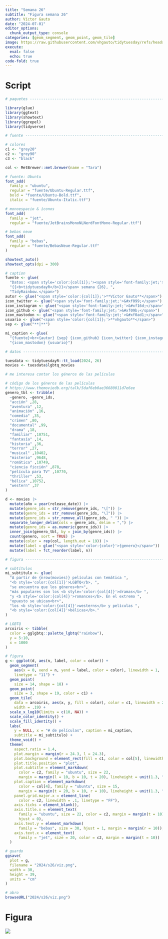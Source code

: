 ```yaml
---
title: "Semana 26"
subtitle: "Figura semana 26"
author: Víctor Gauto
date: "2024-07-01"
editor_options:
  chunk_output_type: console
categories: [geom_segment, geom_point, geom_tile]
image: https://raw.githubusercontent.com/vhgauto/tidytuesday/refs/heads/main/2024/s26/viz.png
execute:
  eval: false
  echo: true
code-fold: true
---
```



# Script

```r

# paquetes ----------------------------------------------------------------

library(glue)
library(ggtext)
library(showtext)
library(ggrepel)
library(tidyverse)

# fuente ------------------------------------------------------------------

# colores
c1 <- "grey20"
c2 <- "grey90"
c3 <- "black"

col <- MetBrewer::met.brewer(name = "Tara")

# fuente: Ubuntu
font_add(
  family = "ubuntu", 
  regular = "fuente/Ubuntu-Regular.ttf",
  bold = "fuente/Ubuntu-Bold.ttf",
  italic = "fuente/Ubuntu-Italic.ttf")

# monoespacio & íconos
font_add(
  family = "jet", 
  regular = "fuente/JetBrainsMonoNLNerdFontMono-Regular.ttf")

# bebas neue
font_add(
  family = "bebas",
  regular = "fuente/BebasNeue-Regular.ttf"
)

showtext_auto()
showtext_opts(dpi = 300)

# caption
fuente <- glue(
  "Datos: <span style='color:{col[1]};'><span style='font-family:jet;'>",
  "{{<b>tidytuesdayR</b>}}</span> semana {26}, ",
  "TidyRainbow.</span>")
autor <- glue("<span style='color:{col[1]};'>**Víctor Gauto**</span>")
icon_twitter <- glue("<span style='font-family:jet;'>&#xf099;</span>")
icon_instagram <- glue("<span style='font-family:jet;'>&#xf16d;</span>")
icon_github <- glue("<span style='font-family:jet;'>&#xf09b;</span>")
icon_mastodon <- glue("<span style='font-family:jet;'>&#xf0ad1;</span>")
usuario <- glue("<span style='color:{col[1]};'>**vhgauto**</span>")
sep <- glue("**|**")

mi_caption <- glue(
  "{fuente}<br>{autor} {sep} {icon_github} {icon_twitter} {icon_instagram} ",
  "{icon_mastodon} {usuario}")

# datos -------------------------------------------------------------------

tuesdata <- tidytuesdayR::tt_load(2024, 26)
movies <- tuesdata$lgbtq_movies

# me interesa contar los géneros de las películas

# código de los géneros de las películas
# https://www.themoviedb.org/talk/5daf6eb0ae36680011d7e6ee
genero_tbl <- tribble(
  ~genero, ~genre_ids,
  "acción" ,28,
  "aventura" ,12,
  "animación" ,16,
  "comedia" ,35,
  "crimen" ,80,
  "documental" ,99,
  "drama" ,18,
  "familiar" ,10751,
  "fantasía" ,14,
  "historia" ,36,
  "terror" ,27,
  "musical" ,10402,
  "misterio" ,9648,
  "romática" ,10749,
  "ciencia ficción" ,878,
  "película para TV" ,10770,
  "thriller" ,53,
  "bélica" ,10752,
  "western" ,37
)

d <- movies |> 
  mutate(año = year(release_date)) |> 
  mutate(genre_ids = str_remove(genre_ids, "\[")) |> 
  mutate(genre_ids = str_remove(genre_ids, "\]")) |> 
  mutate(genre_ids = str_remove_all(genre_ids, " ")) |> 
  separate_longer_delim(cols = genre_ids, delim = ",") |> 
  mutate(genre_ids = as.numeric(genre_ids)) |> 
  inner_join(genero_tbl, by = join_by(genre_ids)) |> 
  count(genero, sort = TRUE) |> 
  mutate(color = rep(col, length.out = 19)) |> 
  mutate(label = glue("<span style='color:{color}'>{genero}</span>")) |> 
  mutate(label = fct_reorder(label, n))

# figura ------------------------------------------------------------------

# subtítulos
mi_subtitulo <- glue(
  "A partir de {nrow(movies)} películas con temática ",
  "<b style='color:{col[1]}'>LGBTQ</b>, ",
  "se encuentra que los géneros<br>",
  "más populares son los <b style='color:{col[4]}'>dramas</b> ",
  "y <b style='color:{col[4]}'>romances</b>. En el extremo ",
  "opuesto se ubican<br>",
  "los <b style='color:{col[4]}'>westerns</b> y películas ",
  "<b style='color:{col[4]}'>bélicas</b>."
)

# LGBTQ
arcoiris <- tibble(
  color = gglgbtq::palette_lgbtq("rainbow"),
  y = 5:10,
  x = 1000
)

# figura
g <- ggplot(d, aes(n, label, color = color)) +
  geom_segment(
    aes(x = 0, xend = n, yend = label, color = color), linewidth = 1,
    linetype = "11") +
  geom_point(
    size = 14, shape = 18) +
  geom_point(
    size = 3, shape = 19, color = c1) +
  geom_tile(
    data = arcoiris, aes(x, y, fill = color), color = c1, linewidth = 2,
    width = .19) +
  scale_x_log10(limits = c(10, NA)) +
  scale_color_identity() +
  scale_fill_identity() +
  labs(
    y = NULL, x = "# de películas", caption = mi_caption, 
    subtitle = mi_subtitulo) +
  theme_void() +
  theme(
    aspect.ratio = 1.4,
    plot.margin = margin(r = 24.3, l = 24.3),
    plot.background = element_rect(fill = c1, color = col[5], linewidth = 3),
    plot.title.position = "plot",
    plot.subtitle = element_markdown(
      color = c2, family = "ubuntu", size = 22,
      margin = margin(l = 10, b = 10, t = 20), lineheight = unit(1.3, "line")),
    plot.caption = element_markdown(
      color = col[4], family = "ubuntu", size = 15, 
      margin = margin(t = 20, b = 10, r = 10), lineheight = unit(1.3, "line")),
    panel.grid.major.x = element_line(
      color = c2, linewidth = .1, linetype = "FF"),
    axis.ticks = element_blank(),
    axis.title.x = element_text(
      family = "ubuntu", size = 22, color = c2, margin = margin(t = 10),
      hjust = 0),
    axis.text.y = element_markdown(
      family = "bebas", size = 30, hjust = 1, margin = margin(r = 10)),
    axis.text.x = element_text(
      family = "jet", size = 20, color = c2, margin = margin(t = 10))
  )

# guardo
ggsave(
  plot = g,
  filename = "2024/s26/viz.png",
  width = 30,
  height = 39,
  units = "cm"
)

# abro
browseURL("2024/s26/viz.png")
```

# Figura

![](https://raw.githubusercontent.com/vhgauto/tidytuesday/refs/heads/main/2024/s26/viz.png)


